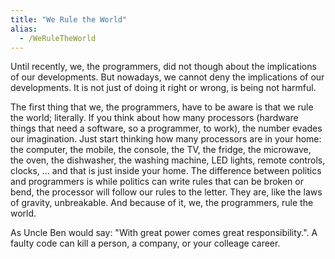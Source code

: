 ```yaml
---
title: "We Rule the World"
alias:
  - /WeRuleTheWorld
---
```


Until recently, we, the programmers, did not though about the implications of
our developments. But nowadays, we cannot deny the implications of our
developments. It is not just of doing it right or wrong, is being not harmful.

The first thing that we, the programmers, have to be aware is that we rule the
world; literally. If you think about how many processors (hardware things that
need a software, so a programmer, to work), the number evades our imagination.
Just start thinking how many processors are in your home: the computer, the
mobile, the console, the TV, the fridge, the microwave, the oven, the
dishwasher, the washing machine, LED lights, remote controls, clocks, … and that
is just inside your home. The difference between politics and programmers is
while politics can write rules that can be broken or bend, the processor will
follow our rules to the letter. They are, like the laws of gravity, unbreakable.
And because of it, we, the programmers, rule the world.

As Uncle Ben would say: "With great power comes great responsibility.". A faulty
code can kill a person, a company, or your colleage career.
